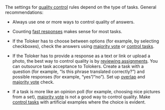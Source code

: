 <Cut title="How do I set quality control in a pool correctly?">

The settings for [quality control](/docs/glossary#quality-control) rules depend on the type of tasks. General recommendations:

- Always use one or more ways to control quality of answers.

- Counting [fast responses](/docs/guide/quick-answers) makes sense for most tasks.

- If the Toloker has to choose between options (for example, by selecting checkboxes), check the answers using [majority vote](/docs/guide/mvote) or [control tasks](/docs/guide/goldenset).

- If the Toloker has to provide a response as a text or link or upload a photo, the best way to control quality is by [reviewing assignments](/docs/guide/accept). You can outsource task acceptance to Tolokers. Create a task with a question (for example, “Is this phrase translated correctly?”) and possible responses (for example, “yes”/“no”). Set up [overlap](/docs/guide/dynamic-overlap) and [majority vote](/docs/guide/mvote) check.

- If a task is more like an opinion poll (for example, choosing nice pictures from a set), [majority vote](/docs/glossary#majority-vote) is not a good way to control quality. Make [control tasks](/docs/glossary#control-task) with artificial examples where the choice is evident.

</Cut>
